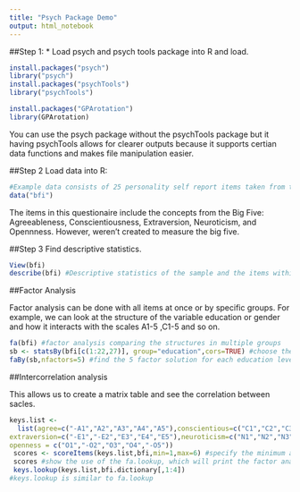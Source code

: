 ```yaml
---
title: "Psych Package Demo"
output: html_notebook
---
```


##Step 1: 
* Load psych and psych tools package into R and load. 
```r
install.packages("psych")
library("psych")
install.packages("psychTools")
library("psychTools")
```
```r
install.packages("GPArotation")
library(GPArotation)
```

You can use the psych package without the psychTools package but it having psychTools allows for clearer outputs because it supports certian data functions and makes file manipulation easier. 

##Step 2 
Load data into R: 
```r
#Example data consists of 25 personality self report items taken from the International Personality Item Pool. Data from 2800 participants are included. 
data("bfi")
```

The items in this questionaire include the concepts from the Big Five: Agreeableness, Conscientiousness, Extraversion, Neuroticism, and Opennness. However, weren't created to measure the big five. 

##Step 3 
Find descriptive statistics. 
```r
View(bfi)
describe(bfi) #Descriptive statistics of the sample and the items within the questionnaire
```

##Factor Analysis 

Factor analysis can be done with all items at once or by specific groups. For example, we can look at the structure of the variable education or gender and how it interacts with the scales A1-5 ,C1-5 and so on. 
```r
fa(bfi) #factor analysis comparing the structures in multiple groups 
sb <- statsBy(bfi[c(1:22,27)], group="education",cors=TRUE) #choose the columns you want to group and the variable you want it to be group by 
faBy(sb,nfactors=5) #find the 5 factor solution for each education level, exploratory analyses of the structure within each of multiple groups 
```
##Intercorrelation analysis 

This allows us to create a matrix table and see the correlation between sacles. 

```r
keys.list <-
  list(agree=c("-A1","A2","A3","A4","A5"),conscientious=c("C1","C2","C3","-C4","-C5"),
extraversion=c("-E1","-E2","E3","E4","E5"),neuroticism=c("N1","N2","N3","N4","N5"),
openness = c("O1","-O2","O3","O4","-O5")) 
 scores <- scoreItems(keys.list,bfi,min=1,max=6) #specify the minimum and maximum values
 scores #show the use of the fa.lookup, which will print the factor analysis loadings matrix along with the item “content" taken from a dictionary of items. 
 keys.lookup(keys.list,bfi.dictionary[,1:4])
#keys.lookup is similar to fa.lookup  
```

